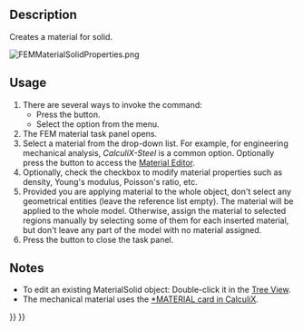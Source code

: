 <languages/>
<translate>

<!--T:9-->
{{Docnav
|[[FEM_Analysis|New Analysis]]
|[[FEM_MaterialFluid|Fluid Material]]
|[[FEM_Workbench|FEM]]
|IconL=FEM_Analysis.svg
|IconR=FEM_MaterialFluid.svg
|IconC=Workbench_FEM.svg
}}

<!--T:1-->
{{GuiCommandContainer|
{{GuiCommand
|Name=FEM MaterialSolid
|MenuLocation=Model → Materials → Solid Material
|Workbenches=[[FEM_Workbench|FEM]]
|Shortcut={{KEY|M}} {{KEY|S}}
|SeeAlso=[[FEM_tutorial|FEM tutorial]]
}}
{{GuiCommandFemInfo
|Solvers=All
}}
}}

==Description== <!--T:2-->

<!--T:6-->
Creates a material for solid.

</translate>
[[File:FEMMaterialSolidProperties.png]]
<translate>
<!--T:13-->
{{Caption|The FEM material task panel}}

==Usage== <!--T:3-->

<!--T:7-->
# There are several ways to invoke the command:
#* Press the {{Button|[[Image:FEM_MaterialSolid.svg|16px]] [[FEM_MaterialSolid|Solid Material]]}} button.
#* Select the {{MenuCommand|Model → Materials → [[Image:FEM_MaterialSolid.svg|16px]] Solid Material‏‎}} option from the menu.
# The FEM material task panel opens.
# Select a material from the drop-down list. For example, for engineering mechanical analysis, ''CalculiX-Steel'' is a common option. Optionally press the {{Button|Launch Editor}} button to access the [[Material_Edit|Material Editor]].
# Optionally, check the {{MenuCommand|Use this task panel}} checkbox to modify material properties such as density, Young's modulus, Poisson's ratio, etc.
# Provided you are applying material to the whole object, don't select any geometrical entities (leave the reference list empty). The material will be applied to the whole model. Otherwise, assign the material to selected regions manually by selecting some of them for each inserted material, but don't leave any part of the model with no material assigned.
# Press the {{Button|Close}} button to close the task panel.

==Notes== <!--T:5-->

<!--T:8-->
* To edit an existing MaterialSolid object: Double-click it in the [[Tree_View|Tree View]].
* The mechanical material uses the [https://web.mit.edu/calculix_v2.7/CalculiX/ccx_2.7/doc/ccx/node216.html *MATERIAL card in CalculiX].


<!--T:10-->
{{Docnav
|[[FEM_Analysis|New Analysis]]
|[[FEM_MaterialFluid|Fluid Material]]
|[[FEM_Workbench|FEM]]
|IconL=FEM_Analysis.svg
|IconR=FEM_MaterialFluid.svg
|IconC=Workbench_FEM.svg
}}

</translate>
{{FEM_Tools_navi{{#translation:}}}}
{{Userdocnavi{{#translation:}}}}
{{clear}}